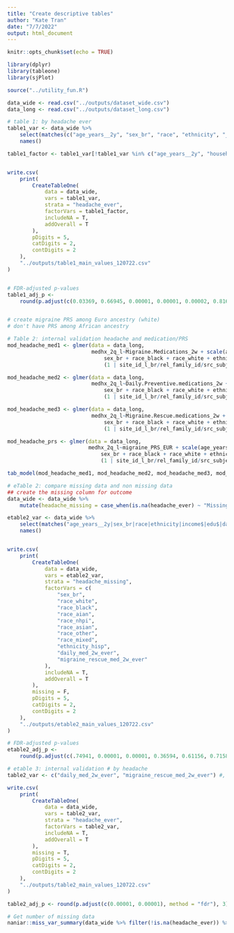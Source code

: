```yaml
---
title: "Create descriptive tables"
author: "Kate Tran"
date: "7/7/2022"
output: html_document
---
```


```r
knitr::opts_chunk$set(echo = TRUE)
```

```r
library(dplyr)
library(tableone)
library(sjPlot)

source("../utility_fun.R")
```

```r
data_wide <- read.csv("../outputs/dataset_wide.csv")
data_long <- read.csv("../outputs/dataset_long.csv")
```

```r
# table 1: by headache ever
table1_var <- data_wide %>% 
    select(matches(c("age_years__2y", "sex_br", "race", "ethnicity", "_income$"))) %>% #"poverty_line$", 
    names()

table1_factor <- table1_var[!table1_var %in% c("age_years__2y", "household_income")]


write.csv(
    print(
        CreateTableOne(
            data = data_wide,
            vars = table1_var,
            strata = "headache_ever",
            factorVars = table1_factor,
            includeNA = T,
            addOverall = T
        ),
        pDigits = 5,
        catDigits = 2,
        contDigits = 2
    ),
    "../outputs/table1_main_values_120722.csv"
)


# FDR-adjusted p-values
table1_adj_p <- 
    round(p.adjust(c(0.03369, 0.66945, 0.00001, 0.00001, 0.00002, 0.81631, 0.64358, 0.09838, 0.00009, 0.00789, 0.00001), method = "fdr"), 3)


# create migraine PRS among Euro ancestry (white)
# don't have PRS among African ancestry
```

```r
# Table 2: internal validation headache and medication/PRS
mod_headache_med1 <- glmer(data = data_long, 
                           medhx_2q_l~Migraine.Medications_2w + scale(age_years) + scale(age_years)^2 + scale(age_years)^3 + 
                               sex_br + race_black + race_white + ethnicity_hisp + household_income +
                               (1 | site_id_l_br/rel_family_id/src_subject_id), family = binomial, nAGQ = 0)

mod_headache_med2 <- glmer(data = data_long, 
                           medhx_2q_l~Daily.Preventive.medications_2w + scale(age_years) + scale(age_years)^2 + scale(age_years)^3  + 
                               sex_br + race_black + race_white + ethnicity_hisp + household_income +
                               (1 | site_id_l_br/rel_family_id/src_subject_id), family = binomial, nAGQ = 0)

mod_headache_med3 <- glmer(data = data_long, 
                           medhx_2q_l~Migraine.Rescue.medications_2w + scale(age_years) + scale(age_years)^2 + scale(age_years)^3  + 
                               sex_br + race_black + race_white + ethnicity_hisp + household_income +
                               (1 | site_id_l_br/rel_family_id/src_subject_id), family = binomial, nAGQ = 0)

mod_headache_prs <- glmer(data = data_long, 
                          medhx_2q_l~migraine_PRS_EUR + scale(age_years) + scale(age_years)^2 + scale(age_years)^3  + 
                              sex_br + race_black + race_white + ethnicity_hisp + household_income +
                              (1 | site_id_l_br/rel_family_id/src_subject_id), family = binomial, nAGQ = 0)

tab_model(mod_headache_med1, mod_headache_med2, mod_headache_med3, mod_headache_prs, show.intercept = F)
```

```r
# eTable 2: compare missing data and non missing data
## create the missing column for outcome
data_wide <- data_wide %>% 
    mutate(headache_missing = case_when(is.na(headache_ever) ~ "Missing", TRUE ~ "Not missing"))

etable2_var <- data_wide %>% 
    select(matches("age_years__2y|sex_br|race|ethnicity|income$|edu$|daily_med_2w_ever|migraine_rescue_med_2w_ever|PRS_")) %>% 
    names()


write.csv(
    print(
        CreateTableOne(
            data = data_wide,
            vars = etable2_var,
            strata = "headache_missing",
            factorVars = c(
                "sex_br",
                "race_white",
                "race_black",
                "race_aian",
                "race_nhpi",
                "race_asian",
                "race_other",
                "race_mixed",
                "ethnicity_hisp",
                "daily_med_2w_ever",
                "migraine_rescue_med_2w_ever"
            ),
            includeNA = T,
            addOverall = T
        ),
        missing = F,
        pDigits = 5,
        catDigits = 2,
        contDigits = 2
    ),
    "../outputs/etable2_main_values_120722.csv"
)

# FDR-adjusted p-values
etable2_adj_p <- 
    round(p.adjust(c(.74941, 0.00001, 0.00001, 0.36594, 0.61156, 0.71581, 0.00001, 0.81857, 0.00001, 0.91797, 0.81678, 0.00001, 0.00001, 0.00001, 0.00004), method = "fdr"), 3)
```



```r
# etable 3: internal validation # by headache
table2_var <- c("daily_med_2w_ever", "migraine_rescue_med_2w_ever") #, "migraine_PRS_EUR"

write.csv(
    print(
        CreateTableOne(
            data = data_wide,
            vars = table2_var,
            strata = "headache_ever",
            factorVars = table2_var,
            includeNA = T,
            addOverall = T
        ),
        missing = T,
        pDigits = 5,
        catDigits = 2,
        contDigits = 2
    ),
    "../outputs/table2_main_values_120722.csv"
)

table2_adj_p <- round(p.adjust(c(0.00001, 0.00001), method = "fdr"), 3)

# Get number of missing data
naniar::miss_var_summary(data_wide %>% filter(!is.na(headache_ever)) %>% select(all_of(table1_var)))
```
